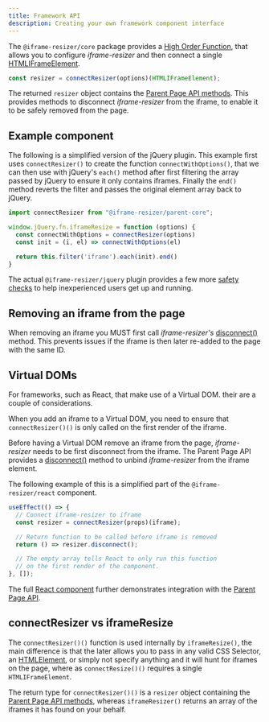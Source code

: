 ```yaml
---
title: Framework API
description: Creating your own framework component interface
---
```



The `@iframe-resizer/core` package provides a [High Order Function](https://eloquentjavascript.net/05_higher_order.html), that allows you to configure _iframe-resizer_ and then connect a single [HTMLIFrameElement](https://developer.mozilla.org/en-US/docs/Web/API/HTMLIFrameElement).

```js
const resizer = connectResizer(options)(HTMLIFrameElement);
```

The returned `resizer` object contains the [Parent Page API methods](/api/parent#methods). This provides methods to disconnect _iframe-resizer_ from the iframe, to enable it to be safely removed from the page.

## Example component

The following is a simplified version of the jQuery plugin. This example first uses `connectResizer()` to create the function `connectWithOptions()`, that we can then use with jQuery's `each()` method after first filtering the array passed by jQuery to ensure it only contains iframes. Finally the `end()` method reverts the filter and passes the original element array back to jQuery.

```js
import connectResizer from "@iframe-resizer/parent-core";

window.jQuery.fn.iframeResize = function (options) {
  const connectWithOptions = connectResizer(options)
  const init = (i, el) => connectWithOptions(el)

  return this.filter('iframe').each(init).end()
}
```

The actual `@iframe-resizer/jquery` plugin provides a few more [safety checks](https://github.com/davidjbradshaw/iframe-resizer/blob/master/packages/jquery/plugin.js) to help inexperienced users get up and running.

## Removing an iframe from the page

When removing an iframe you MUST first call _iframe-resizer's_ [disconnect()](/api/parent#disconnect) method. This prevents issues if the iframe is then later re-added to the page with the same ID.

## Virtual DOMs

For frameworks, such as React, that make use of a Virtual DOM. their are a couple of considerations.

When you add an iframe to a Virtual DOM, you need to ensure that `connectResizer()()` is only called on the first render of the iframe.

Before having a Virtual DOM remove an iframe from the page, _iframe-resizer_ needs to be first disconnect from the iframe. The Parent Page API provides a [disconnect()](/api/parent#disconnect) method to unbind _iframe-resizer_ from the iframe element.

The following example of this is a simplified part of the `@iframe-resizer/react` component.

```js
useEffect(() => {
  // Connect iframe-resizer to iframe
  const resizer = connectResizer(props)(iframe);

  // Return function to be called before iframe is removed
  return () => resizer.disconnect();

  // The empty array tells React to only run this function
  // on the first render of the component.
}, []);
```

The full [React component](https://github.com/davidjbradshaw/iframe-resizer/blob/master/packages/react/index.jsx) further demonstrates integration with the [Parent Page API](/api/parent).

## connectResizer vs iframeResize

The `connectResizer()()` function is used internally by `iframeResize()`, the main difference is that the later allows you to pass in any valid CSS Selector, an [HTMLElement](https://developer.mozilla.org/en-US/docs/Web/API/HTMLElement), or simply not specify anything and it will hunt for iframes on the page, where as `connectResize()()` requires a single `HTMLIFrameElement`.

The return type for `connectResizer()()` is a `resizer` object containing the [Parent Page API methods](/api/parent#methods), whereas `iframeResizer()` returns an array of the iframes it has found on your behalf.

<FeedbackComponent />
